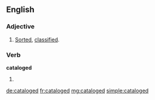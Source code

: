 ==English==

===Adjective===
{{en-adj|-}}

# [[sorted|Sorted]], [[classified]].

===Verb===
'''cataloged'''

# {{past of|catalog}}

[[de:cataloged]]
[[fr:cataloged]]
[[mg:cataloged]]
[[simple:cataloged]]